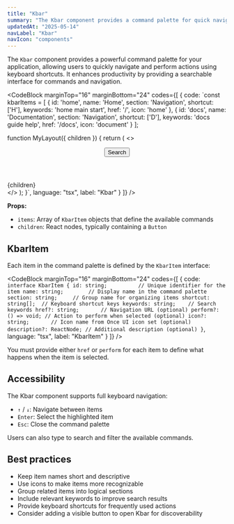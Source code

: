 ```yaml
---
title: "Kbar"
summary: "The Kbar component provides a command palette for quick navigation and actions throughout your application using keyboard shortcuts."
updatedAt: "2025-05-14"
navLabel: "Kbar"
navIcon: "components"
---
```


The `Kbar` component provides a powerful command palette for your application, allowing users to quickly navigate and perform actions using keyboard shortcuts. It enhances productivity by providing a searchable interface for commands and navigation.

<CodeBlock
  marginTop="16"
  marginBottom="24"
  codes={[
    {
      code:
`const kbarItems = [
    {
      id: 'home',
      name: 'Home',
      section: 'Navigation',
      shortcut: ['H'],
      keywords: 'home main start',
      href: '/',
      icon: 'home'
    },
    {
      id: 'docs',
      name: 'Documentation',
      section: 'Navigation',
      shortcut: ['D'],
      keywords: 'docs guide help',
      href: '/docs',
      icon: 'document'
    }
];

function MyLayout({ children }) {
    return (
      <>
        <header>
          <Kbar items={kbarItems}>
            <Button prefixIcon="command">Search</Button>
          </Kbar>
        </header>
        <main>
          {children}
        </main>
      </>
    );
}`,
      language: "tsx",
      label: "Kbar"
    }
  ]}
/>


**Props:**
- `items`: Array of `KbarItem` objects that define the available commands
- `children`: React nodes, typically containing a `Button`

## KbarItem

Each item in the command palette is defined by the `KbarItem` interface:

<CodeBlock
  marginTop="16"
  marginBottom="24"
  codes={[
    {
      code:
`interface KbarItem {
  id: string;          // Unique identifier for the item
  name: string;        // Display name in the command palette
  section: string;     // Group name for organizing items
  shortcut: string[];  // Keyboard shortcut keys
  keywords: string;    // Search keywords
  href?: string;       // Navigation URL (optional)
  perform?: () => void; // Action to perform when selected (optional)
  icon?: string;       // Icon name from Once UI icon set (optional)
  description?: ReactNode; // Additional description (optional)
}`,
      language: "tsx",
      label: "KbarItem"
    }
  ]}
/>

You must provide either `href` or `perform` for each item to define what happens when the item is selected.

## Accessibility

The Kbar component supports full keyboard navigation:

- `↑` / `↓`: Navigate between items
- `Enter`: Select the highlighted item
- `Esc`: Close the command palette

Users can also type to search and filter the available commands.

## Best practices

- Keep item names short and descriptive
- Use icons to make items more recognizable
- Group related items into logical sections
- Include relevant keywords to improve search results
- Provide keyboard shortcuts for frequently used actions
- Consider adding a visible button to open Kbar for discoverability
